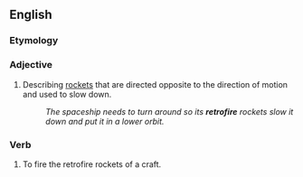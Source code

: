 ==English==

===Etymology===
{{prefix|en|retro|fire}}

===Adjective===
{{en-adj|-}}

# Describing [[rocket]]s that are directed opposite to the direction of motion and used to slow down.
#: ''The spaceship needs to turn around so its '''retrofire''' rockets slow it down and put it in a lower orbit.''

===Verb===
{{en-verb}}

# To fire the retrofire rockets of a craft.
